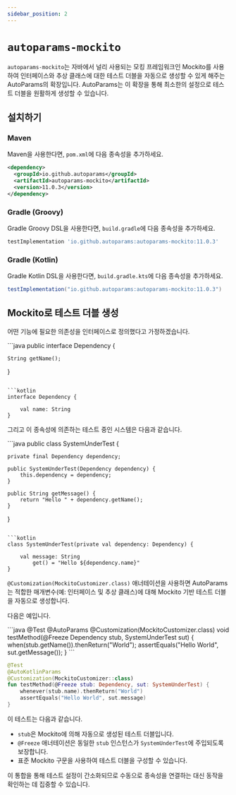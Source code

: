 ```yaml
---
sidebar_position: 2
---
```



# `autoparams-mockito`

`autoparams-mockito`는 자바에서 널리 사용되는 모킹 프레임워크인 Mockito를 사용하여 인터페이스와 추상 클래스에 대한 테스트 더블을 자동으로 생성할 수 있게 해주는 AutoParams의 확장입니다. AutoParams는 이 확장을 통해 최소한의 설정으로 테스트 더블을 원활하게 생성할 수 있습니다.

## 설치하기

### Maven

Maven을 사용한다면, `pom.xml`에 다음 종속성을 추가하세요.

```xml
<dependency>
  <groupId>io.github.autoparams</groupId>
  <artifactId>autoparams-mockito</artifactId>
  <version>11.0.3</version>
</dependency>
```

### Gradle (Groovy)

Gradle Groovy DSL을 사용한다면, `build.gradle`에 다음 종속성을 추가하세요.

```gradle
testImplementation 'io.github.autoparams:autoparams-mockito:11.0.3'
```

### Gradle (Kotlin)

Gradle Kotlin DSL을 사용한다면, `build.gradle.kts`에 다음 종속성을 추가하세요.

```gradle
testImplementation("io.github.autoparams:autoparams-mockito:11.0.3")
```

## Mockito로 테스트 더블 생성

어떤 기능에 필요한 의존성을 인터페이스로 정의했다고 가정하겠습니다.

<JavaKotlinCodeBlock>
```java
public interface Dependency {

    String getName();
}
```

```kotlin
interface Dependency {

    val name: String
}
```
</JavaKotlinCodeBlock>

그리고 이 종속성에 의존하는 테스트 중인 시스템은 다음과 같습니다.

<JavaKotlinCodeBlock>
```java
public class SystemUnderTest {

    private final Dependency dependency;

    public SystemUnderTest(Dependency dependency) {
        this.dependency = dependency;
    }

    public String getMessage() {
        return "Hello " + dependency.getName();
    }
}
```

```kotlin
class SystemUnderTest(private val dependency: Dependency) {

    val message: String
        get() = "Hello ${dependency.name}"
}
```
</JavaKotlinCodeBlock>

`@Customization(MockitoCustomizer.class)` 애너테이션을 사용하면 AutoParams는 적합한 매개변수(예: 인터페이스 및 추상 클래스)에 대해 Mockito 기반 테스트 더블을 자동으로 생성합니다.

다음은 예입니다.

<JavaKotlinCodeBlock>
```java
@Test
@AutoParams
@Customization(MockitoCustomizer.class)
void testMethod(@Freeze Dependency stub, SystemUnderTest sut) {
    when(stub.getName()).thenReturn("World");
    assertEquals("Hello World", sut.getMessage());
}
```

```kotlin
@Test
@AutoKotlinParams
@Customization(MockitoCustomizer::class)
fun testMethod(@Freeze stub: Dependency, sut: SystemUnderTest) {
    whenever(stub.name).thenReturn("World")
    assertEquals("Hello World", sut.message)
}
```
</JavaKotlinCodeBlock>

이 테스트는 다음과 같습니다.

- `stub`은 Mockito에 의해 자동으로 생성된 테스트 더블입니다.
- `@Freeze` 애너테이션은 동일한 `stub` 인스턴스가 `SystemUnderTest`에 주입되도록 보장합니다.
- 표준 Mockito 구문을 사용하여 테스트 더블을 구성할 수 있습니다.

이 통합을 통해 테스트 설정이 간소화되므로 수동으로 종속성을 연결하는 대신 동작을 확인하는 데 집중할 수 있습니다.
